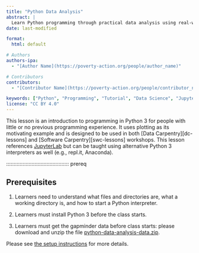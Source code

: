 ```yaml
---
title: "Python Data Analysis"
abstract: |
  Learn Python programming through practical data analysis using real-world datasets. Master fundamental Python concepts while working with pandas, matplotlib, and data visualization.
date: last-modified

format:
  html: default

# Authors
authors-ipa:
  - "[Author Name](https://poverty-action.org/people/author_name)"

# Contributors
contributors:
  - "[Contributor Name](https://poverty-action.org/people/contributor_name)"

keywords: ["Python", "Programming", "Tutorial", "Data Science", "Jupyter"]
license: "CC BY 4.0"
---
```


This lesson is an introduction to programming in Python 3 for people with little or no previous
programming experience. It uses plotting as its motivating example and is designed to be used in
both [Data Carpentry][dc-lessons] and [Software Carpentry][swc-lessons] workshops.
This lesson references [JupyterLab][jupyterlab] but can be taught using alternative Python 3 interpreters
as well (e.g., repl.it, Anaconda).

::::::::::::::::::::::::::::::::::::::::::  prereq

## Prerequisites

1. Learners need to understand what files and directories are,
  what a working directory is,
  and how to start a Python interpreter.

2. Learners must install Python 3 before the class starts.

3. Learners must get the gapminder data before class starts:
  please download and unzip the file
  [python-data-analysis-data.zip](episodes/files/python-data-analysis-data.zip).

Please see [the setup instructions](learners/setup.md)
for more details.

[jupyterlab]: https://jupyterlab.readthedocs.io/en/stable/

